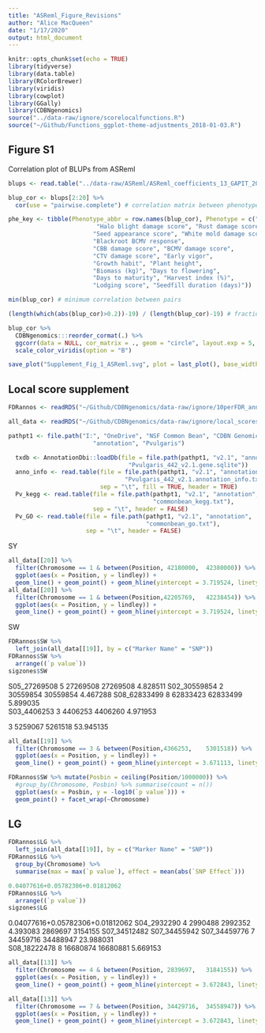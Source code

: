 ```yaml
---
title: "ASReml_Figure_Revisions"
author: "Alice MacQueen"
date: "1/17/2020"
output: html_document
---
```


```r
knitr::opts_chunk$set(echo = TRUE)
library(tidyverse)
library(data.table)
library(RColorBrewer)
library(viridis)
library(cowplot)
library(GGally)
library(CDBNgenomics)
source("../data-raw/ignore/scorelocalfunctions.R")
source("~/Github/Functions_ggplot-theme-adjustments_2018-01-03.R")
```

## 

## Figure S1

Correlation plot of BLUPs from ASReml

```r
blups <- read.table("../data-raw/ASReml/ASReml_coefficients_13_GAPIT_2020-01-12.txt", header = TRUE, sep = "\t")

blup_cor <- blups[2:20] %>%
  cor(use = "pairwise.complete") # correlation matrix between phenotype breeding values

phe_key <- tibble(Phenotype_abbr = row.names(blup_cor), Phenotype = c("Seed yield (kg/ha)", "Seed weight (mg)",
                         "Halo blight damage score", "Rust damage score",
                        "Seed appearance score", "White mold damage score", 
                        "Blackroot BCMV response",
                        "CBB damage score", "BCMV damage score", 
                        "CTV damage score", "Early vigor", 
                        "Growth habit", "Plant height", 
                        "Biomass (kg)", "Days to flowering", 
                        "Days to maturity", "Harvest index (%)", 
                        "Lodging score", "Seedfill duration (days)"))
```

```r
min(blup_cor) # minimum correlation between pairs

(length(which(abs(blup_cor)>0.2))-19) / (length(blup_cor)-19) # fraction of correlations > 0.2

blup_cor %>%
  CDBNgenomics:::reorder_cormat(.) %>%
  ggcorr(data = NULL, cor_matrix = ., geom = "circle", layout.exp = 5, min_size = 0.2, max_size = 2.5) + 
  scale_color_viridis(option = "B")

save_plot("Supplement_Fig_1_ASReml.svg", plot = last_plot(), base_width = 4)
```


## Local score supplement

```r
FDRannos <- readRDS("~/Github/CDBNgenomics/data-raw/ignore/10perFDR_annosWithin100kbp_GAPIT_BLUP_PC0_phenotypedonly_2020-01-17.rds")
```


```r
all_data <- readRDS("~/Github/CDBNgenomics/data-raw/ignore/local_scores_22_CDBN_phenotypes_ksi3_list.rds")
```

```r
pathpt1 <- file.path("I:", "OneDrive", "NSF Common Bean", "CDBN Genomics", "Pvulgaris-genome", 
                        "annotation", "Pvulgaris") 

  txdb <- AnnotationDbi::loadDb(file = file.path(pathpt1, "v2.1", "annotation", 
                                  "Pvulgaris_442_v2.1.gene.sqlite"))
  anno_info <- read.table(file = file.path(pathpt1, "v2.1", "annotation", 
                                 "Pvulgaris_442_v2.1.annotation_info.txt"), 
                          sep = "\t", fill = TRUE, header = TRUE)
  Pv_kegg <- read.table(file = file.path(pathpt1, "v2.1", "annotation", 
                                         "commonbean_kegg.txt"), 
                        sep = "\t", header = FALSE)
  Pv_GO <- read.table(file = file.path(pathpt1, "v2.1", "annotation", 
                                       "commonbean_go.txt"),
                      sep = "\t", header = FALSE)

```


SY
```r
all_data[[20]] %>%
  filter(Chromosome == 1 & between(Position, 42180000,	42380000)) %>%
  ggplot(aes(x = Position, y = lindley)) +
  geom_line() + geom_point() + geom_hline(yintercept = 3.719524, linetype = 2)
all_data[[20]] %>%
  filter(Chromosome == 1 & between(Position,42205769,	42238454)) %>%
  ggplot(aes(x = Position, y = lindley)) +
  geom_line() + geom_point() + geom_hline(yintercept = 3.719524, linetype = 2)

```

SW
```r
FDRannos$SW %>%
  left_join(all_data[[19]], by = c("Marker Name" = "SNP"))
FDRannos$SW %>%
  arrange((`p value`))
sigzones$SW
```
S05_27269508 5	27269508	27269508	4.828511
S02_30559854 2	30559854	30559854	4.467288
S08_62833499 8	62833423	62833499	5.899035	
S03_4406253 3	4406253	4406260	4.971953

3	5259067	5261518	53.945135	
```r
all_data[[19]] %>%
  filter(Chromosome == 3 & between(Position,4366253,	5301518)) %>%
  ggplot(aes(x = Position, y = lindley)) +
  geom_line() + geom_point() + geom_hline(yintercept = 3.671113, linetype = 2)

FDRannos$SW %>% mutate(Posbin = ceiling(Position/1000000)) %>%
  #group_by(Chromosome, Posbin) %>% summarise(count = n())
  ggplot(aes(x = Posbin, y = -log10(`p value`))) +
  geom_point() + facet_wrap(~Chromosome)
```

## LG
```r
FDRannos$LG %>%
  left_join(all_data[[19]], by = c("Marker Name" = "SNP"))
FDRannos$LG %>%
  group_by(Chromosome) %>%
  summarise(max = max(`p value`), effect = mean(abs(`SNP Effect`)))

0.04077616+0.05782306+0.01812062
FDRannos$LG %>%
  arrange((`p value`))
sigzones$LG
```
0.04077616+0.05782306+0.01812062
S04_2932290   4	2990488	2992352	4.393083	  2869697   3154155
S07_34512482 S07_34455942 S07_34459776     7	34459716	34488947	23.988031	
S08_18222478         8	16680874	16680881	5.669153

```r
all_data[[13]] %>%
  filter(Chromosome == 4 & between(Position, 2839697,	3184155)) %>%
  ggplot(aes(x = Position, y = lindley)) +
  geom_line() + geom_point() + geom_hline(yintercept = 3.672843, linetype = 2)

all_data[[13]] %>%
  filter(Chromosome == 7 & between(Position, 34429716,	34558947)) %>%
  ggplot(aes(x = Position, y = lindley)) +
  geom_line() + geom_point() + geom_hline(yintercept = 3.672843, linetype = 2)

```

